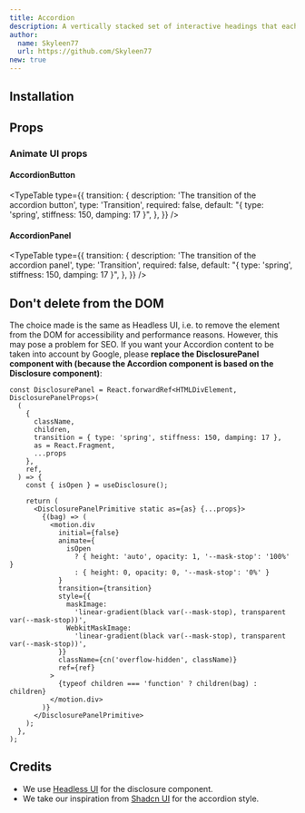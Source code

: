 ```yaml
---
title: Accordion
description: A vertically stacked set of interactive headings that each reveal an associated section of content built with Headless UI.
author:
  name: Skyleen77
  url: https://github.com/Skyleen77
new: true
---
```


<ComponentPreview name="headless-accordion-demo" />

## Installation

<ComponentInstallation name="headless-accordion" />

## Props

<div className="flex flex-row gap-x-3">
  <ExternalLink href="https://headlessui.com/react/disclosure" text="Docs" />
  <ExternalLink
    href="https://headlessui.com/react/disclosure#component-api"
    text="API Reference"
  />
</div>

### Animate UI props

#### AccordionButton

<TypeTable
  type={{
    transition: {
      description: 'The transition of the accordion button',
      type: 'Transition',
      required: false,
      default: "{ type: 'spring', stiffness: 150, damping: 17 }",
    },
  }}
/>

#### AccordionPanel

<TypeTable
  type={{
    transition: {
      description: 'The transition of the accordion panel',
      type: 'Transition',
      required: false,
      default: "{ type: 'spring', stiffness: 150, damping: 17 }",
    },
  }}
/>

## Don't delete from the DOM

The choice made is the same as Headless UI, i.e. to remove the element from the DOM for accessibility and performance reasons. However, this may pose a problem for SEO. If you want your Accordion content to be taken into account by Google, please **replace the DisclosurePanel component with (because the Accordion component is based on the Disclosure component)**:

```tsx title="components/animate-ui/headless-disclosure.tsx"
const DisclosurePanel = React.forwardRef<HTMLDivElement, DisclosurePanelProps>(
  (
    {
      className,
      children,
      transition = { type: 'spring', stiffness: 150, damping: 17 },
      as = React.Fragment,
      ...props
    },
    ref,
  ) => {
    const { isOpen } = useDisclosure();

    return (
      <DisclosurePanelPrimitive static as={as} {...props}>
        {(bag) => (
          <motion.div
            initial={false}
            animate={
              isOpen
                ? { height: 'auto', opacity: 1, '--mask-stop': '100%' }
                : { height: 0, opacity: 0, '--mask-stop': '0%' }
            }
            transition={transition}
            style={{
              maskImage:
                'linear-gradient(black var(--mask-stop), transparent var(--mask-stop))',
              WebkitMaskImage:
                'linear-gradient(black var(--mask-stop), transparent var(--mask-stop))',
            }}
            className={cn('overflow-hidden', className)}
            ref={ref}
          >
            {typeof children === 'function' ? children(bag) : children}
          </motion.div>
        )}
      </DisclosurePanelPrimitive>
    );
  },
);
```

## Credits

- We use [Headless UI](https://headlessui.com/react/disclosure) for the disclosure component.
- We take our inspiration from [Shadcn UI](https://ui.shadcn.com/docs/components/accordion) for the accordion style.
